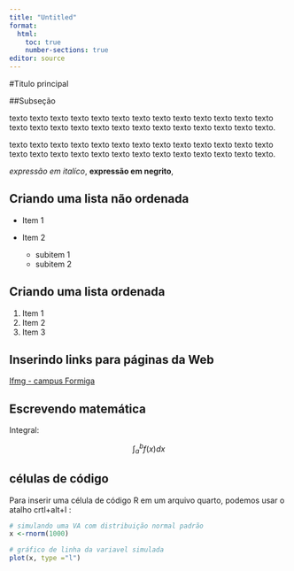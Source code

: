 ```yaml
---
title: "Untitled"
format: 
  html:
    toc: true
    number-sections: true
editor: source
---
```


#Titulo principal

##Subseção

texto texto texto texto texto texto texto texto texto texto texto texto texto
texto texto texto texto texto texto texto texto texto texto texto texto texto.

texto texto texto texto texto texto texto texto texto texto texto texto texto
texto texto texto texto texto texto texto texto texto texto texto texto texto.

*expressão em italíco*, **expressão em negrito**,

## Criando uma lista não ordenada

- Item 1
- Item 2 

    - subitem 1
    - subitem 2
    
## Criando uma lista ordenada

1. Item 1
2. Item 2 
3. Item 3

## Inserindo links  para páginas da Web
[Ifmg - campus Formiga](https://formiga.ifmg.edu.br/){target="_blank"} 

## Escrevendo matemática

Integral:

$$
\int_{a}^{b} f(x) dx
$$





## células de código

Para inserir uma célula de código R em um arquivo quarto, podemos usar o atalho crtl+alt+I :

```r
# simulando uma VA com distribuição normal padrão
x <-rnorm(1000)

# gráfico de linha da variavel simulada
plot(x, type ="l") 
```



